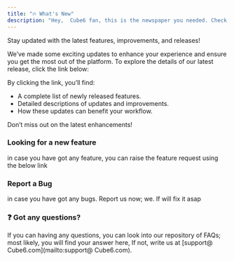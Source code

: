 ```yaml
---
title: "🔥 What's New"
description: "Hey,  Cube6 fan, this is the newspaper you needed. Check out the newest powers  Cube6 has developed."
---
```


Stay updated with the latest features, improvements, and releases\!

We’ve made some exciting updates to enhance your experience and ensure you get the most out of the platform. To explore the details of our latest release, click the link below:

By clicking the link, you’ll find:

- A complete list of newly released features.
- Detailed descriptions of updates and improvements.
- How these updates can benefit your workflow.

Don’t miss out on the latest enhancements\!

### **Looking for a new feature**

in case you have got any feature, you can raise the feature request using the below link

### **Report a Bug**

in case you have got any bugs.  Report us now; we. If will fix it asap

### **❓ Got any questions?**

If you can having any questions, you can look into our repository of FAQs; most likely, you will find your answer here, If not, write us at [support@ Cube6.com](mailto:support@ Cube6.com).